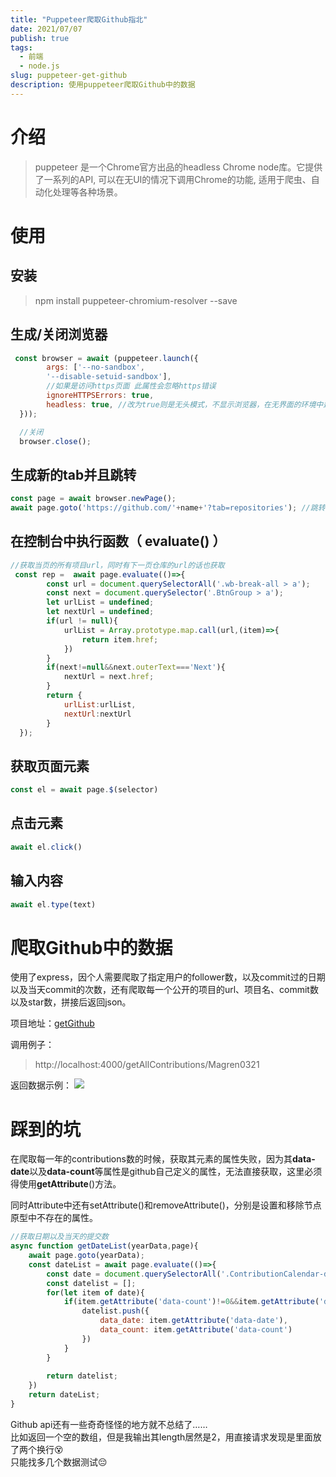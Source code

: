 ```yaml
---
title: "Puppeteer爬取Github指北"
date: 2021/07/07
publish: true
tags:
  - 前端
  - node.js
slug: puppeteer-get-github
description: 使用puppeteer爬取Github中的数据
---
```

# 介绍
> puppeteer 是一个Chrome官方出品的headless Chrome node库。它提供了一系列的API, 可以在无UI的情况下调用Chrome的功能, 适用于爬虫、自动化处理等各种场景。

# 使用
## 安装
> npm install puppeteer-chromium-resolver --save
## 生成/关闭浏览器
```js
 const browser = await (puppeteer.launch({
        args: ['--no-sandbox', 
        '--disable-setuid-sandbox'],
        //如果是访问https页面 此属性会忽略https错误
        ignoreHTTPSErrors: true,
        headless: true, //改为true则是无头模式，不显示浏览器，在无界面的环境中运行 Chrome
  }));

  //关闭
  browser.close();
```
## 生成新的tab并且跳转
```js
const page = await browser.newPage();
await page.goto('https://github.com/'+name+'?tab=repositories'); //跳转到github某个用户的仓库页
```
## 在控制台中执行函数（ evaluate() ）
```js
//获取当页的所有项目url，同时有下一页仓库的url的话也获取
 const rep =  await page.evaluate(()=>{
        const url = document.querySelectorAll('.wb-break-all > a');
        const next = document.querySelector('.BtnGroup > a');
        let urlList = undefined;
        let nextUrl = undefined;
        if(url != null){
            urlList = Array.prototype.map.call(url,(item)=>{
                return item.href;
            })
        }
        if(next!=null&&next.outerText==='Next'){
            nextUrl = next.href;
        }
        return {
            urlList:urlList,
            nextUrl:nextUrl
        }
  });
```
## 获取页面元素
```js
const el = await page.$(selector)
```
## 点击元素
```js
await el.click()
```
## 输入内容
```js
await el.type(text)
```
# 爬取Github中的数据
使用了express，因个人需要爬取了指定用户的follower数，以及commit过的日期以及当天commit的次数，还有爬取每一个公开的项目的url、项目名、commit数以及star数，拼接后返回json。

项目地址：[getGithub](https://github.com/Magren0321/getGithub)

调用例子：
> http://localhost:4000/getAllContributions/Magren0321

返回数据示例：
![](/postImg/puppeteer-get-github/test.png)

# 踩到的坑
在爬取每一年的contributions数的时候，获取其元素的属性失败，因为其**data-date**以及**data-count**等属性是github自己定义的属性，无法直接获取，这里必须得使用**getAttribute**()方法。

同时Attribute中还有setAttribute()和removeAttribute()，分别是设置和移除节点原型中不存在的属性。

```js
//获取日期以及当天的提交数
async function getDateList(yearData,page){
    await page.goto(yearData);
    const dateList = await page.evaluate(()=>{
        const date = document.querySelectorAll('.ContributionCalendar-day');
        const datelist = [];
        for(let item of date){
            if(item.getAttribute('data-count')!=0&&item.getAttribute('data-count')!=null){
                datelist.push({
                    data_date: item.getAttribute('data-date'),
                    data_count: item.getAttribute('data-count')
                })
            }
        }
      
        return datelist;
    })
    return dateList;
}

```

Github api还有一些奇奇怪怪的地方就不总结了……  
比如返回一个空的数组，但是我输出其length居然是2，用直接请求发现是里面放了两个换行😵  
只能找多几个数据测试😔
